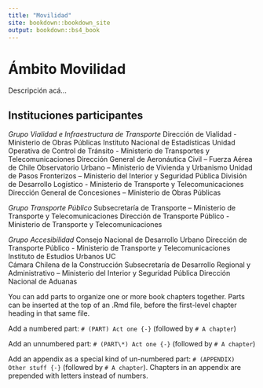 ```yaml
--- 
title: "Movilidad"
site: bookdown::bookdown_site
output: bookdown::bs4_book
---
```


# Ámbito Movilidad
Descripción acá...

## Instituciones participantes {-}
*Grupo Vialidad e Infraestructura de Transporte*
Dirección de Vialidad - Ministerio de Obras Públicas 
Instituto Nacional de Estadísticas 
Unidad Operativa de Control de Tránsito - Ministerio de Transportes y Telecomunicaciones 
Dirección General de Aeronáutica Civil – Fuerza Aérea de Chile 
Observatorio Urbano – Ministerio de Vivienda y Urbanismo 
Unidad de Pasos Fronterizos – Ministerio del Interior y Seguridad Pública 
División de Desarrollo Logístico - Ministerio de Transporte y Telecomunicaciones  
Dirección General de Concesiones – Ministerio de Obras Públicas 

*Grupo Transporte Público*
Subsecretaría de Transporte – Ministerio de Transporte y Telecomunicaciones 
Dirección de Transporte Público - Ministerio de Transporte y Telecomunicaciones 

*Grupo Accesibilidad*
Consejo Nacional de Desarrollo Urbano 
Dirección de Transporte Público - Ministerio de Transporte y Telecomunicaciones 
Instituto de Estudios Urbanos UC  
Cámara Chilena de la Construcción 
Subsecretaría de Desarrollo Regional y Administrativo – Ministerio del Interior y Seguridad Pública 
Dirección Nacional de Aduanas  

You can add parts to organize one or more book chapters together. Parts can be inserted at the top of an .Rmd file, before the first-level chapter heading in that same file. 

Add a numbered part: `# (PART) Act one {-}` (followed by `# A chapter`)

Add an unnumbered part: `# (PART\*) Act one {-}` (followed by `# A chapter`)

Add an appendix as a special kind of un-numbered part: `# (APPENDIX) Other stuff {-}` (followed by `# A chapter`). Chapters in an appendix are prepended with letters instead of numbers.



